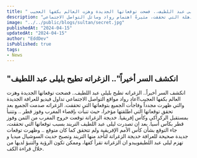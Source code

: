 ```yaml
---
title: " الزغراته تطيح بليلى عبد اللطيف.. فضحت توقعاتها الجديدة وهزت العالم بكفها العجيب!"
description: "تم الكشف أخيرًا عن السر! العرافة الجديدة، خديجة الزغراتة، تجذب الانتباه بتوقعاتها المذهلة التي تحققت، مثيرةً اهتمام رواد وسائل التواصل الاجتماعي."
image: "../../public/blogs/sultan/secret.jpg"
publishedAt: "2024-04-15"
updatedAt: "2024-04-15"
author: "EddDev"
isPublished: true
tags:
- News
---
```


## "انكشف السر أخيراً".. الزغراته تطيح بليلى عبد اللطيف

انكشف السر أخيراً.. الزغراته تطيح بليلى عبد اللطيف.. فضحت توقعاتها الجديدة وهزت العالم بكفها العجيب!اعاد رواد مواقع التواصل الاجتماعي تداول فيديو للعرافة الجديدة والتي ظهرت مجدداً وفاجأت الجميع بتوقعاتها التي تحققت.
الزغراته صدمت الجميع بعد تحقق توقعاتها التي اطلقتها مؤخرا، حيث تنبأت بإقصاء المغرب وفوز قطر .. وتتنبأ بمستقبل الركراكي وكأس إفريقيا.
خديجة الزغراتة توقعت خروج المغرب من الثمن وفوز قطر بكآس أسيا.
بعد ان تصدرت ليلى عبد اللطيف التريند بسبب توقعاتها التي تحققت، جاء التوقع بشأن كأس الأمم الإفريقية ولم تتحقق كما كان متوقع .. وظهرت توقعات جديدة صحيحة للعرافة خديجة الزغراتة لتأخد منها التريند وتصبح حديث السوشيال ميديا و تهزم ليلى عبد اللطيفويبدو ان الزغراتة تقرأ كفها، وممكن تكون الرؤية والتنبؤ لديها من خلال قراءة الكف.
